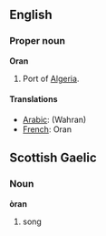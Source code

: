 ==English==

===Proper noun===
{{wikipedia}}
'''Oran'''
# Port of [[Algeria]].

====Translations====

*[[Arabic]]: [[ ]] (Wahran)
*[[French]]: Oran

==Scottish Gaelic==
===Noun===
'''&ograve;ran'''
# song